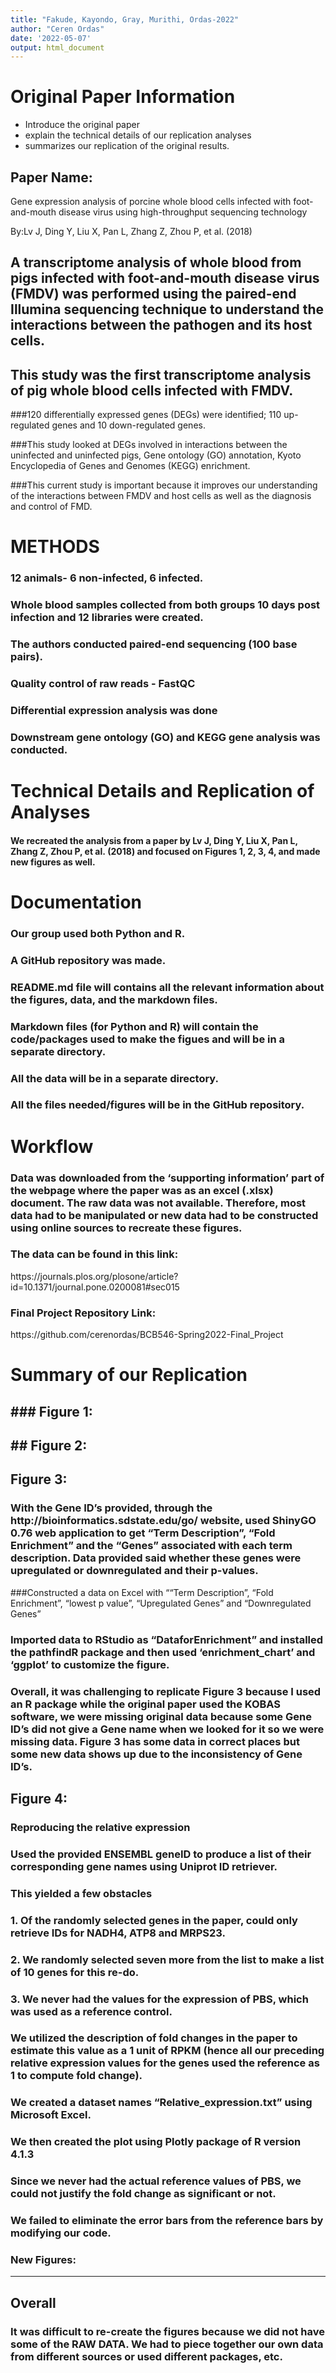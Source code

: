 ```yaml
---
title: "Fakude, Kayondo, Gray, Murithi, Ordas-2022"
author: "Ceren Ordas"
date: '2022-05-07'
output: html_document
---
```


# Original Paper Information

- Introduce the original paper
- explain the technical details of our replication analyses
- summarizes our replication of the original results.

## Paper Name:
Gene expression analysis of porcine whole blood cells infected with foot-and-mouth disease virus using high-throughput sequencing technology

By:Lv J, Ding Y, Liu X, Pan L, Zhang Z, Zhou P, et al. (2018)

## A transcriptome analysis of whole blood from pigs infected with foot-and-mouth disease virus (FMDV) was performed using the paired-end Illumina sequencing technique to understand the interactions between the pathogen and its host cells.

## This study was the first transcriptome analysis of pig whole blood cells infected with FMDV.

###120 differentially expressed genes (DEGs) were identified; 110 up-regulated genes and 10 down-regulated genes. 

###This study looked at DEGs involved in interactions between the uninfected and uninfected pigs, Gene ontology (GO) annotation, Kyoto Encyclopedia of Genes and Genomes (KEGG) enrichment.

###This current study is important because it improves our understanding of the interactions between FMDV and host cells as well as the diagnosis and control of FMD.

# METHODS

### 12 animals- 6 non-infected, 6 infected.
### Whole blood samples collected from both groups 10 days post infection and 12 libraries were created.
### The authors conducted paired-end sequencing (100 base pairs).
### Quality control of raw reads - FastQC
### Differential expression analysis was done
### Downstream gene ontology (GO) and KEGG gene analysis was conducted.


# Technical Details and Replication of Analyses 

#### We recreated the analysis from a paper by  Lv J, Ding Y, Liu X, Pan L, Zhang Z, Zhou P, et al. (2018) and focused on Figures 1, 2, 3, 4, and made new figures as well.

# Documentation

### Our group used both Python and R.

### A GitHub repository was made.

### README.md file will contains all the relevant information about the figures, data, and the markdown files.

### Markdown files (for Python and R) will contain the code/packages used to make the figues and will be in a separate directory.

### All the data will be in a separate directory. 

### All the files needed/figures will be in the GitHub repository.


# Workflow

### Data was downloaded from the 'supporting information' part of the webpage where the paper was as an excel (.xlsx) document. The raw data was not available. Therefore, most data had to be manipulated or new data had to be constructed using online sources to recreate these figures.

### The data can be found in this link:
https://journals.plos.org/plosone/article?id=10.1371/journal.pone.0200081#sec015

### Final Project Repository Link:
https://github.com/cerenordas/BCB546-Spring2022-Final_Project



# Summary of our Replication

### Figure 1:
-------

## Figure 2:
-----

## Figure 3:

### With the Gene ID’s provided, through the http://bioinformatics.sdstate.edu/go/ website, used ShinyGO 0.76 web application to get “Term Description”, “Fold Enrichment” and the “Genes” associated with each term description. Data provided said whether these genes were upregulated or downregulated and their p-values. 

###Constructed a data on Excel with ““Term Description”, “Fold Enrichment”, “lowest p value”, “Upregulated Genes” and “Downregulated Genes”

### Imported data to RStudio as “DataforEnrichment” and installed the pathfindR package and then used 'enrichment_chart' and 'ggplot' to customize the figure.

### Overall, it was challenging to replicate Figure 3 because I used an R package while the original paper used the KOBAS software, we were missing original data because some Gene ID's did not give a Gene name when we looked for it so we were missing data. Figure 3 has some data in correct places but some new data shows up due to the inconsistency of Gene ID's.

## Figure 4:

### Reproducing the relative expression

### Used the provided ENSEMBL geneID to produce a list of their corresponding gene names using Uniprot ID retriever. 
### This yielded a few obstacles
### 1. Of the randomly selected genes in the paper, could only retrieve IDs for NADH4, ATP8 and MRPS23.
### 2. We randomly selected seven more from the list to make a list of 10 genes for this re-do.
### 3. We never had the values for the expression of PBS, which was used as a reference control.
### We utilized the description of fold changes in the paper to estimate this value as a 1 unit of RPKM (hence all our preceding relative expression values for the genes used the reference as 1 to compute fold change).
### We created a dataset names “Relative_expression.txt” using Microsoft Excel.
### We then created the plot using Plotly package of R version 4.1.3
### Since we never had the actual reference values of PBS, we could not justify the fold change as significant or not.
### We failed to eliminate the error bars from the reference bars by modifying our code.

### New Figures:

-----------

## Overall

### It was difficult to re-create the figures because we did not have some of the RAW DATA. We had to piece together our own data from different sources or used different packages, etc. 

